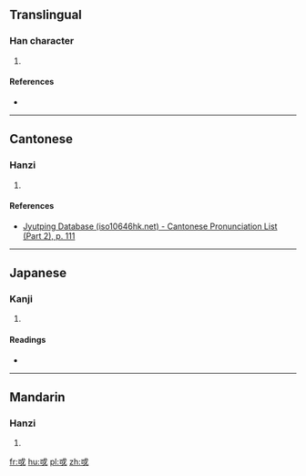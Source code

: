 {{also|或}}
==Translingual==

===Han character===
{{Han char|rn=62|rad=戈|as=03|sn=7|four=|canj=戈口 (IR), X戈口 (XIR)|ids=⿹戈口}}

# {{defn|Han|sort=戈03}}

====References====
* {{Han ref|kx=0412.070|dkj=11549|dj=0754.050|hdz=21401.010|uh=6213|ud=25107}}

----

==Cantonese==

===Hanzi===
{{yue-hanzi|jyut=[[gap3]]|y=gap3}}

# {{defn|lang=yue|sort=戈03}}

====References====
*[http://www.iso10646hk.net/jp/document/download.jsp Jyutping Database (iso10646hk.net) - Cantonese Pronunciation List (Part 2), p. 111]

----

==Japanese==

===Kanji===
{{ja-kanji|grade=|rs=戈03}}

# {{defn|lang=ja|sort=戈03}}

====Readings====
* {{ja-readings|on=[[か]] (ka)|kun=}}

----

==Mandarin==

===Hanzi===
{{cmn-hanzi|pin=[[gē]] ([[ge1]])|wg=ko<sup>1</sup>}}

# {{defn|lang=cmn|sort=戈03}}

[[fr:戓]]
[[hu:戓]]
[[pl:戓]]
[[zh:戓]]